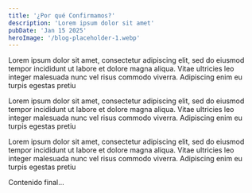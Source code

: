 ```yaml
---
title: '¿Por qué Confirmamos?'
description: 'Lorem ipsum dolor sit amet'
pubDate: 'Jan 15 2025'
heroImage: '/blog-placeholder-1.webp'
---
```



Lorem ipsum dolor sit amet, consectetur adipiscing elit, sed do eiusmod tempor incididunt ut labore et dolore magna aliqua. Vitae ultricies leo integer malesuada nunc vel risus commodo viverra. Adipiscing enim eu turpis egestas pretiu

<Question
    client:load
    lessonId={lessonData.lessonId}
    questionData={lessonData.questions[0]}
/>

Lorem ipsum dolor sit amet, consectetur adipiscing elit, sed do eiusmod tempor incididunt ut labore et dolore magna aliqua. Vitae ultricies leo integer malesuada nunc vel risus commodo viverra. Adipiscing enim eu turpis egestas pretiu

<Question
    client:load
    lessonId={lessonData.lessonId}
    questionData={lessonData.questions[1]}
/>


Lorem ipsum dolor sit amet, consectetur adipiscing elit, sed do eiusmod tempor incididunt ut labore et dolore magna aliqua. Vitae ultricies leo integer malesuada nunc vel risus commodo viverra. Adipiscing enim eu turpis egestas pretiu

<Question
    client:load
    lessonId={lessonData.lessonId}
    questionData={lessonData.questions[2]}
/>

Contenido final...

<LessonForms
    client:load
    lessonId={lessonData.lessonId}
    formsUrl={lessonData.formsUrl}
    totalQuestions={lessonData.questions.length}
/>